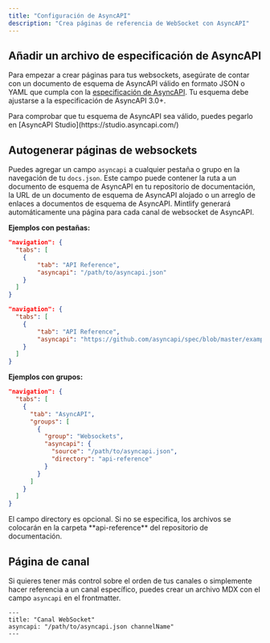 ```yaml
---
title: "Configuración de AsyncAPI"
description: "Crea páginas de referencia de WebSocket con AsyncAPI"
---
```


## Añadir un archivo de especificación de AsyncAPI

Para empezar a crear páginas para tus websockets, asegúrate de contar con un documento de esquema de AsyncAPI válido en formato JSON o YAML que cumpla con la [especificación de AsyncAPI](https://www.asyncapi.com/docs/reference/specification/v3.0.0). Tu esquema debe ajustarse a la especificación de AsyncAPI 3.0+.

<Tip>
  Para comprobar que tu esquema de AsyncAPI sea válido, puedes pegarlo en
  [AsyncAPI Studio](https://studio.asyncapi.com/)
</Tip>

## Autogenerar páginas de websockets

Puedes agregar un campo `asyncapi` a cualquier pestaña o grupo en la navegación de tu `docs.json`. Este campo puede contener la ruta a un documento de esquema de AsyncAPI en tu repositorio de documentación, la URL de un documento de esquema de AsyncAPI alojado o un arreglo de enlaces a documentos de esquema de AsyncAPI. Mintlify generará automáticamente una página para cada canal de websocket de AsyncAPI.

**Ejemplos con pestañas:**

<CodeGroup>

```json Local File {5}
"navigation": {
  "tabs": [
    {
        "tab": "API Reference",
        "asyncapi": "/path/to/asyncapi.json"
    }
  ]
}

```

```json Remote URL {5}
"navigation": {
  "tabs": [
    {
        "tab": "API Reference",
        "asyncapi": "https://github.com/asyncapi/spec/blob/master/examples/simple-asyncapi.yml"
    }
  ]
}
```

</CodeGroup>

**Ejemplos con grupos:**

```json {8-11}
"navigation": {
  "tabs": [
    {
      "tab": "AsyncAPI",
      "groups": [
        {
          "group": "Websockets",
          "asyncapi": {
            "source": "/path/to/asyncapi.json",
            "directory": "api-reference"
          }
        }
      ]
    }
  ]
}
```

<Note>
  El campo directory es opcional. Si no se especifica, los archivos se colocarán en
  la carpeta **api-reference** del repositorio de documentación.
</Note>

## Página de canal

Si quieres tener más control sobre el orden de tus canales o simplemente hacer referencia a un canal específico, puedes crear un archivo MDX con el campo `asyncapi` en el frontmatter.

```mdx
---
title: "Canal WebSocket"
asyncapi: "/path/to/asyncapi.json channelName"
---
```
